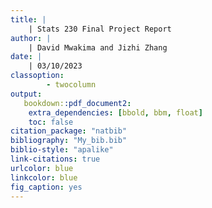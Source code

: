 ```yaml
---
title: |
    | Stats 230 Final Project Report
author: |
    | David Mwakima and Jizhi Zhang
date: |
    | 03/10/2023
classoption:
        - twocolumn
output: 
   bookdown::pdf_document2:
    extra_dependencies: [bbold, bbm, float]
    toc: false
citation_package: "natbib"
bibliography: "My_bib.bib"
biblio-style: "apalike"
link-citations: true
urlcolor: blue
linkcolor: blue
fig_caption: yes
---
```


